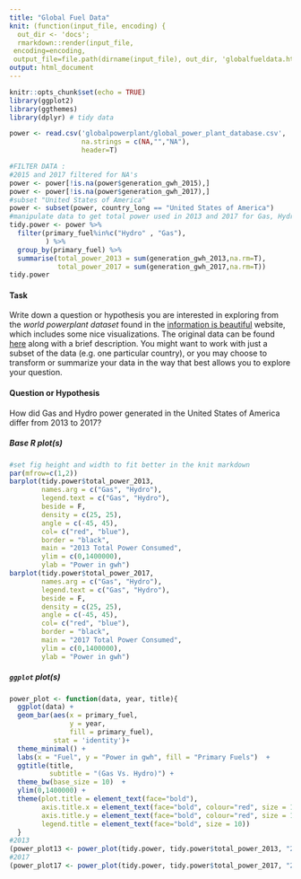 ```yaml
---
title: "Global Fuel Data"
knit: (function(input_file, encoding) {
  out_dir <- 'docs';
  rmarkdown::render(input_file,
 encoding=encoding,
 output_file=file.path(dirname(input_file), out_dir, 'globalfueldata.html'))})
output: html_document
---
```


```r
knitr::opts_chunk$set(echo = TRUE)
library(ggplot2)
library(ggthemes)
library(dplyr) # tidy data
```

```r
power <- read.csv('globalpowerplant/global_power_plant_database.csv',
                  na.strings = c(NA,"","NA"),
                  header=T)
```

```r
#FILTER DATA : 
#2015 and 2017 filtered for NA's
power <- power[!is.na(power$generation_gwh_2015),]
power <- power[!is.na(power$generation_gwh_2017),]
#subset "United States of America"
power <- subset(power, country_long == "United States of America")
#manipulate data to get total power used in 2013 and 2017 for Gas, Hydro, and Solar power
tidy.power <- power %>%
  filter(primary_fuel%in%c("Hydro" , "Gas"),
         ) %>%
  group_by(primary_fuel) %>%
  summarise(total_power_2013 = sum(generation_gwh_2013,na.rm=T),
            total_power_2017 = sum(generation_gwh_2017,na.rm=T))
tidy.power
```

#### Task

Write down a question or hypothesis you are interested in exploring from the *world powerplant dataset* found in the [information is beautiful](https://informationisbeautiful.net/visualizations/mega-what-the-worlds-biggest-and-most-notable-power-plants/) website, which includes some nice visualizations.  The original data can be found [here](http://datasets.wri.org/dataset/globalpowerplantdatabase) along with a brief description.  You might want to work with just a subset of the data (e.g. one particular country), or you may choose to transform or summarize your data in the way that best allows you to explore your question.

#### Question or Hypothesis

How did Gas and Hydro power generated in the United States of America differ from 2013 to 2017?

##### Base R plot(s)

```r
#set fig height and width to fit better in the knit markdown
par(mfrow=c(1,2))
barplot(tidy.power$total_power_2013,
        names.arg = c("Gas", "Hydro"),
        legend.text = c("Gas", "Hydro"),
        beside = F,
        density = c(25, 25),
        angle = c(-45, 45),
        col= c("red", "blue"),
        border = "black",
        main = "2013 Total Power Consumed",
        ylim = c(0,1400000),
        ylab = "Power in gwh")
barplot(tidy.power$total_power_2017,
        names.arg = c("Gas", "Hydro"),
        legend.text = c("Gas", "Hydro"),
        beside = F,
        density = c(25, 25),
        angle = c(-45, 45),
        col= c("red", "blue"),
        border = "black",
        main = "2017 Total Power Consumed",
        ylim = c(0,1400000),
        ylab = "Power in gwh")
```

##### `ggplot` plot(s)

```r
power_plot <- function(data, year, title){
  ggplot(data) + 
  geom_bar(aes(x = primary_fuel, 
               y = year, 
               fill = primary_fuel), 
           stat = 'identity')+ 
  theme_minimal() +
  labs(x = "Fuel", y = "Power in gwh", fill = "Primary Fuels")  +
  ggtitle(title, 
          subtitle = "(Gas Vs. Hydro)") +
  theme_bw(base_size = 10)  +
  ylim(0,1400000) +
  theme(plot.title = element_text(face="bold"), 
        axis.title.x = element_text(face="bold", colour="red", size = 12),
        axis.title.y = element_text(face="bold", colour="red", size = 12),
        legend.title = element_text(face="bold", size = 10)) 
  }
#2013
(power_plot13 <- power_plot(tidy.power, tidy.power$total_power_2013, "2013 Total Power Consumed"))
#2017
(power_plot17 <- power_plot(tidy.power, tidy.power$total_power_2017, "2017 Total Power Consumed"))
```